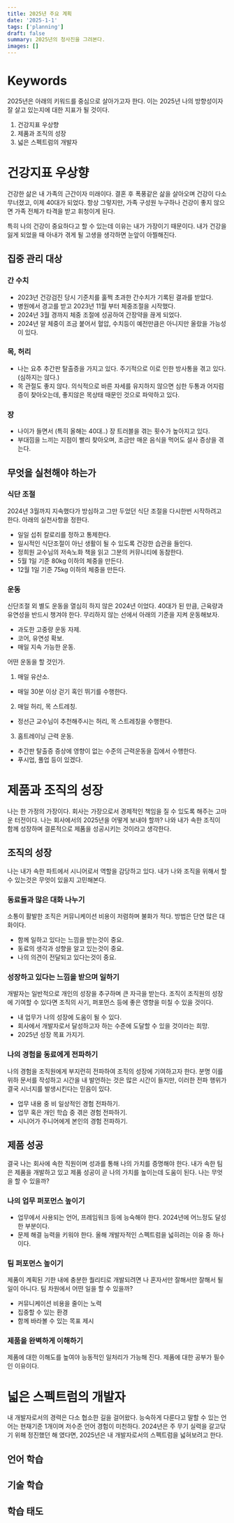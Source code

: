 ```yaml
---
title: 2025년 주요 계획
date: '2025-1-1'
tags: ['planning']
draft: false
summary: 2025년의 청사진을 그려본다.
images: []
---
```


# Keywords

2025년은 아래의 키워드를 중심으로 살아가고자 한다. 이는 2025년 나의 방향성이자 잘 살고 있는지에 대한 지표가 될 것이다.

1. 건강지표 우상향
2. 제품과 조직의 성장
3. 넓은 스펙트럼의 개발자 

# 건강지표 우상향

건강한 삶은 내 가족의 근간이자 미래이다. 결혼 후 폭풍같은 삶을 살아오며 건강이 다소 무너졌고, 이제 40대가 되었다. 항상 그렇지만, 가족 구성원 누구하나 건강이 좋지 않으면 가족 전체가 타격을 받고 휘청이게 된다.

특히 나의 건강이 중요하다고 할 수 있는데 이유는 내가 가장이기 때문이다. 내가 건강을 잃게 되었을 때 아내가 겪게 될 고생을 생각하면 눈앞이 아찔해진다.

## 집중 관리 대상

### 간 수치

* 2023년 건강검진 당시 기준치를 훌쩍 초과한 간수치가 기록된 결과를 받았다.
* 병원에서 경고를 받고 2023년 11월 부터 체중조절을 시작했다.
* 2024년 3월 경까지 체중 조절에 성공하여 간장약을 끊게 되었다.
* 2024년 말 체중이 조금 붙어서 혈압, 수치등이 예전만큼은 아니지만 올랐을 가능성이 있다.

### 목, 허리

* 나는 요추 추간판 탈출증을 가지고 있다. 주기적으로 이로 인한 방사통을 겪고 있다. (심하지는 않다.)
* 목 관절도 좋지 않다. 의식적으로 바른 자세를 유지하지 않으면 심한 두통과 어지럼증이 찾아오는데, 좋지않은 목상태 때문인 것으로 파악하고 있다.

### 장

* 나이가 들면서 (특히 올해는 40대..) 장 트러블을 겪는 횟수가 높아지고 있다.
* 부대낌을 느끼는 지점이 빨리 찾아오며, 조금만 매운 음식을 먹어도 설사 증상을 겪는다.

## 무엇을 실천해야 하는가

### 식단 조절

2024년 3월까지 지속했다가 방심하고 그만 두었던 식단 조절을 다시한번 시작하려고 한다. 아래의 실천사항을 정한다.

* 일일 섭취 칼로리를 정하고 통제한다.
* 일시적인 식단조절이 아닌 생활이 될 수 있도록 건강한 습관을 들인다.
* 정희원 교수님의 저속노화 책을 읽고 그분의 커뮤니티에 동참한다.
* 5월 1일 기준 80kg 이하의 체중을 만든다.
* 12월 1일 기준 75kg 이하의 체중을 만든다.

### 운동

신단조절 외 별도 운동을 열심히 하지 않은 2024년 이었다. 40대가 된 만큼, 근육량과 유연성을 반드시 챙겨야 한다. 무리하지 않는 선에서 아래의 기준을 지켜 운동해보자.

* 과도한 고중량 운동 자제.
* 코어, 유연성 확보.
* 매일 지속 가능한 운동.

어떤 운동을 할 것인가.

1. 매일 유산소.
  * 매일 30분 이상 걷기 혹인 뛰기를 수행한다.
2. 매일 허리, 목 스트레칭.
  * 정선근 교수님이 추천해주시는 허리, 목 스트레칭을 수행한다.
3. 홈트레이닝 근력 운동.
  * 추간판 탈출증 증상에 영향이 없는 수준의 근력운동을 집에서 수행한다.
  * 푸시업, 풀업 등이 있겠다.

# 제품과 조직의 성장

나는 한 가정의 가장이다. 회사는 가장으로서 경제적인 책임을 질 수 있도록 해주는 고마운 터전이다. 나는 회사에서의 2025년을 어떻게 보내야 할까? 나와 내가 속한 조직이 함께 성장하며 결론적으로 제품을 성공시키는 것이라고 생각한다.

## 조직의 성장

나는 내가 속한 파트에서 시니어로서 역할을 감당하고 있다. 내가 나와 조직을 위해서 할 수 있는것은 무엇이 있을지 고민해본다.

### 동료들과 많은 대화 나누기

소통이 활발한 조직은 커뮤니케이션 비용이 저렴하며 불화가 적다. 방법은 단연 많은 대화이다.

* 함께 일하고 있다는 느낌을 받는것이 중요.
* 동료의 생각과 성향을 알고 있는것이 중요.
* 나의 의견이 전달되고 있다는것이 중요.

### 성장하고 있다는 느낌을 받으며 일하기

개발자는 일반적으로 개인의 성장을 추구하며 큰 자극을 받는다. 조직이 조직원의 성장에 기여할 수 있다면 조직의 사기, 퍼포먼스 등에 좋은 영향을 미칠 수 있을 것이다.

* 내 업무가 나의 성장에 도움이 될 수 있다.
* 회사에서 개발자로서 달성하고자 하는 수준에 도달할 수 있을 것이라는 희망.
* 2025년 성장 목표 가지기.

### 나의 경험을 동료에게 전파하기

나의 경험을 조직원에게 부지런히 전파하여 조직의 성장에 기여하고자 한다. 분명 이를 위하 문서를 작성하고 시간을 내 발언하는 것은 많은 시간이 들지만, 이러한 전파 행위가 결국 시너지를 발생시킨다는 믿음이 있다.

* 업무 내용 중 비 일상적인 경험 전파하기.
* 업무 혹은 개인 학습 중 겪은 경험 전파하기.
* 시니어가 주니어에게 본인의 경험 전파하기.

## 제품 성공

결국 나는 회사에 속한 직원이며 성과를 통해 나의 가치를 증명해야 한다. 내가 속한 팀은 제품을 개발하고 있고 제품 성공이 곧 나의 가치를 높이는데 도움이 된다. 나는 무엇을 할 수 있을까?

### 나의 업무 퍼포먼스 높이기

* 업무에서 사용되는 언어, 프레임워크 등에 능숙해야 한다. 2024년에 어느정도 달성한 부분이다.
* 문제 해결 능력을 키워야 한다. 올해 개발자적인 스펙트럼을 넓히려는 이유 중 하나이다.

### 팀 퍼포먼스 높이기

제품이 계획된 기한 내에 충분한 퀄리티로 개발되려면 나 혼자서만 잘해서만 잘해서 될 일이 아니다. 팀 차원에서 어떤 일을 할 수 있을까?

* 커뮤니케이션 비용을 줄이는 노력
* 집중할 수 있는 환경
* 함께 바라볼 수 있는 목표 제시

### 제품을 완벽하게 이해하기

제품에 대한 이해도를 높여야 능동적인 일처리가 가능해 진다. 제품에 대한 공부가 필수인 이유이다.

# 넓은 스펙트럼의 개발자

내 개발자로서의 경력은 다소 협소한 길을 걸어왔다. 능숙하게 다룬다고 말할 수 있는 언어는 현재기준 1개이며 저수준 언어 경험이 미천하다. 2024년은 주 무기 실력을 갈고닦기 위해 정진했던 해 였다면, 2025년은 내 개발자로서의 스펙트럼을 넓혀보려고 한다.

## 언어 학습

## 기술 학습

## 학습 태도




